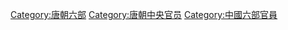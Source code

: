 [[Category:唐朝六部|Category:唐朝六部]]
[[Category:唐朝中央官员|Category:唐朝中央官员]]
[[Category:中國六部官員|Category:中國六部官員]]